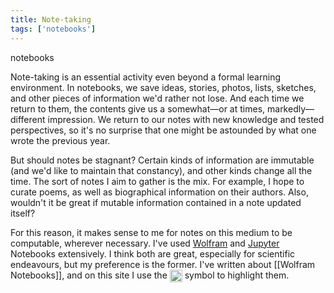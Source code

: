 ```yaml
---
title: Note-taking
tags: ['notebooks']
---
```


<NoteTag color="beige">notebooks</NoteTag>

Note-taking is an essential activity even beyond a formal learning environment. In notebooks, we save ideas, stories, photos, lists, sketches, and other pieces of information we'd rather not lose. And each time we return to them, the contents give us a somewhat—or at times, markedly—different impression. We return to our notes with new knowledge and tested perspectives, so it's no surprise that one might be astounded by what one wrote the previous year.

But should notes be stagnant? Certain kinds of information are immutable (and we'd like to maintain that constancy), and other kinds change all the time. The sort of notes I aim to gather is the mix. For example, I hope to curate poems, as well as biographical information on their authors. Also, wouldn't it be great if mutable information contained in a note updated itself?

For this reason, it makes sense to me for notes on this medium to be computable, wherever necessary. I've used [Wolfram](https://www.wolfram.com/notebooks/) and [Jupyter](https://jupyter.org/) Notebooks extensively. I think both are great, especially for scientific endeavours, but my preference is the former. I've written about [[Wolfram Notebooks]], and on this site I use the <img src="https://raw.githubusercontent.com/m-arti/ms-notes/4ccb62f36641cd886207d3a35bc403f40a5cf7a7/images/wolfram-icon.svg" alt="Meta Wolfram Notebook on this site" style="width:20px; display:inline; vertical-align:middle;"/> symbol to highlight them.
